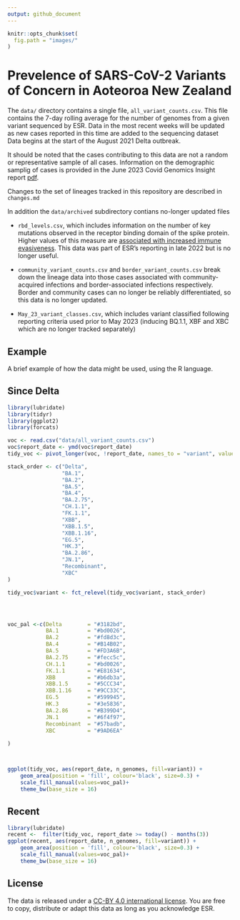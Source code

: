 ```yaml
---
output: github_document
---
```


```r
knitr::opts_chunk$set(
  fig.path = "images/"
)
```



# Prevelence of SARS-CoV-2 Variants of Concern in Aoteoroa New Zealand

The `data/` directory contains a single file,  `all_variant_counts.csv`. This file contains 
the 7-day rolling average for the number of genomes from a given variant sequenced by 
ESR. Data in the most recent weeks will be updated as new cases reported in this time 
are added to the sequencing dataset  Data begins at the start of the August 2021 Delta outbreak. 

It should be noted that the cases contributing to this data are not a random or representative
sample of all cases. Information on the demographic samplig of cases is provided in
the June 2023 Covid Genomics Insight report [pdf](https://www.esr.cri.nz/assets/HEALTH-CONTENT/COVID-Genomics-Insights-Dashboard-CGID/CGID_38_Report.pdf).

Changes to the set of lineages tracked in this repository are described in `changes.md`

In addition the `data/archived` subdirectory contians no-longer updated files


* `rbd_levels.csv`, which  includes information on the number of key
mutations observed in the receptor binding domain of the spike protein. Higher values
of this measure are [associated with increased immune evasiveness](https://virological.org/t/sars-cov-2-evolution-post-omicron/911). This data was
part of ESR's reporting in late 2022 but is no longer useful.


* `community_variant_counts.csv` and  `border_variant_counts.csv` break down the 
lineage data into those cases associated with community-acquired infections and 
border-associated infections respectively. Border and community cases can no
longer be reliably differentiated, so this data is no longer updated.


* `May_23_variant_classes.csv`, which includes variant classified following 
reporting criteria used prior to May 2023 (inducing BQ.1.1, XBF and XBC which 
are no longer tracked separately)

## Example

A brief example of how the data might be used, using the R language.

## Since Delta

```r
library(lubridate)
library(tidyr)
library(ggplot2)
library(forcats)

voc <- read.csv("data/all_variant_counts.csv")
voc$report_date <- ymd(voc$report_date)
tidy_voc <- pivot_longer(voc, !report_date, names_to = "variant", values_to = "n_genomes")

stack_order <- c("Delta", 
                 "BA.1", 
                 "BA.2", 
                 "BA.5", 
                 "BA.4", 
                 "BA.2.75", 
                 "CH.1.1", 
                 "FK.1.1",
                 "XBB", 
                 "XBB.1.5", 
                 "XBB.1.16",
                 "EG.5",
                 "HK.3",
                 "BA.2.86",
                 "JN.1",
                 "Recombinant",
                 "XBC"
)

tidy_voc$variant <- fct_relevel(tidy_voc$variant, stack_order)




voc_pal <-c(Delta        = "#3182bd", 
            BA.1         = "#bd0026", 
            BA.2         = "#fd8d3c", 
            BA.4         = "#B14B02",
            BA.5         = "#FD3A6B",
            BA.2.75      = "#fecc5c", 
            CH.1.1       = "#bd0026",
            FK.1.1       = "#E81634",
            XBB          = "#b6db3a",
            XBB.1.5      = "#5CCC34", 
            XBB.1.16     = "#9CC33C",
            EG.5         = "#599945",
            HK.3         = "#3e5836",
            BA.2.86      = "#B399D4",
            JN.1         = "#6f4f97",
            Recombinant  = "#57badb", 
            XBC          = "#9AD6EA"
            
)



ggplot(tidy_voc, aes(report_date, n_genomes, fill=variant)) + 
    geom_area(position = 'fill', colour='black', size=0.3) +
    scale_fill_manual(values=voc_pal)+
    theme_bw(base_size = 16)  

```



## Recent


```r
library(lubridate)
recent <-  filter(tidy_voc, report_date >= today() - months(3))
ggplot(recent, aes(report_date, n_genomes, fill=variant)) + 
    geom_area(position = 'fill', colour='black', size=0.3) +
    scale_fill_manual(values=voc_pal)+
    theme_bw(base_size = 16)
```

## License 

The data is released under a [CC-BY 4.0 international license](https://creativecommons.org/licenses/by/4.0/). You are free to copy, distribute or adapt this data as long as you acknowledge ESR. 



